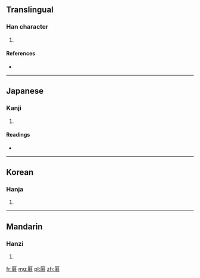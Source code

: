 ==Translingual==

===Han character===
{{Han char|rn=27|rad=厂|as=12|sn=14|four=7126<sub>3</sub>|canj=一日竹口 (MAHR)}}

# {{defn|Han|sort=厂12}}

====References====
* {{Han ref|kx=0162.470|dkj=03020|dj=0370.260|hdz=10079.010|uh=53AC|ud=21420|bh=E146|bd=57670}}

----

==Japanese==

===Kanji===
{{ja-kanji|grade=|rs=厂12}}

# {{defn|Japanese|sort=厂12}}

====Readings====
* {{ja-readings|on=[[き]] (ki)|kun=}}

----

==Korean==

===Hanja===
{{ko-hanja|hangeul=궤|rv=gwe|mr=kwe}}

# {{defn|Korean|sort=厂12}}

----

==Mandarin==

===Hanzi===
{{cmn-hanzi|pin=[[guǐ]] ([[gui3]])|wg=kuei<sup>3</sup>}}

# {{defn|Mandarin|sort=厂12}}

[[fr:厬]]
[[mg:厬]]
[[pl:厬]]
[[zh:厬]]